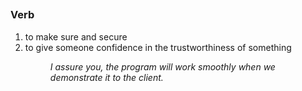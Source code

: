 =={{en}}==
===Verb===
#to make sure and secure
#to give someone confidence in the trustworthiness of something
#:''I assure you, the program will work smoothly when we demonstrate it to the client.''